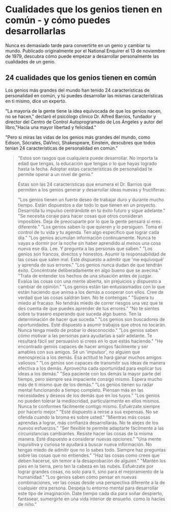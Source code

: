 <TraitsMenuES />

# Cualidades que los genios tienen en común - y cómo puedes desarrollarlas

Nunca es demasiado tarde para convertirte en un genio y cambiar tu mundo. Publicado originalmente por el National Enquirer el 13 de noviembre de 1979, descubra cómo puede empezar a desarrollar personalmente las cualidades de un genio.

## 24 cualidades que los genios tienen en común

Los genios más grandes del mundo han tenido 24 características de personalidad en común, y tú puedes desarrollar las mismas características en ti mismo, dice un experto.

"La mayoría de la gente tiene la idea equivocada de que los genios nacen, no se hacen," declaró el psicólogo clínico Dr. Alfred Barrios, fundador y director del Centro de Control Autoprogramado de Los Ángeles y autor del libro,"Hacia una mayor libertad y felicidad."

"Pero si miras las vidas de los genios más grandes del mundo, como Edison, Sócrates, DaVinci, Shakespeare, Einstein, descubres que todos tenían 24 características de personalidad en común."

<Blockquote
  content='. . . Y tú también puedes desarrollarlos,'
  author='dice experto'
/>

"Estos son rasgos que cualquiera puede desarrollar. No importa la edad que tengas, la educación que tengas o lo que hayas logrado hasta la fecha. Adoptar estas características de personalidad te permite operar a un nivel de genio."

Estas son las 24 características que enumera el Dr. Barrios que permiten a los genios generar y desarrollar ideas nuevas y fructíferas:

<Trait language='es' number='1' name='Energía'>
  "Los genios tienen un fuerte deseo de trabajar duro y durante mucho tiempo.
  Están dispuestos a dar todo lo que tienen en un proyecto. Desarrolla tu
  impulso centrándote en tu éxito futuro y sigue adelante."
</Trait>
<Trait language='es' number='2' name='Coraje'>
  "Se necesita coraje para hacer cosas que otros consideran imposibles. Deja de
  preocuparte por lo que la gente pensará si eres diferente."
</Trait>
<Trait language='es' number='3' name='Dedicación a los objetivos'>
  "Los genios saben lo que quieren y lo persiguen. Toma el control de tu vida y
  tu agenda. Ten algo específico que lograr cada día."
</Trait>
<Trait language='es' number='4' name='Conocimiento'>
  "Los genios acumulan información continuamente. Nunca te vayas a dormir por la
  noche sin haber aprendido al menos una cosa nueva ese día. Lee. Y pregunta a
  las personas que saben."
</Trait>
<Trait language='es' number='5' name='Honestidad'>
  "Los genios son francos, directos y honestos. Asumir la responsabilidad de las
  cosas que salen mal. Esté dispuesto a admitir que 'me equivoqué' y aprenda de
  sus errores."
</Trait>
<Trait language='es' number='6' name='Optimismo'>
  "Los genios nunca dudan de que tendrán éxito. Concéntrate deliberadamente en
  algo bueno que se avecina."
</Trait>
<Trait language='es' number='7' name='Capacidad de juzgar'>
  "Trata de entender los hechos de una situación antes de juzgar. Evalúa las
  cosas con una mente abierta, sin prejuicios y dispuesto a cambiar de opinión."
</Trait>
<Trait language='es' number='8' name='Entusiasmo'>
  "Los genios están tan entusiasmados con lo que están haciendo que anima a los
  demás a cooperar con ellos. Cree de verdad que las cosas saldrán bien. No te
  contengas."
</Trait>
<Trait language='es' number='9' name='Disposición para correr riesgos'>
  "Supera tu miedo al fracaso. No tendrás miedo de correr riesgos una vez que te
  des cuenta de que puedes aprender de tus errores."
</Trait>
<Trait language='es' number='10' name='Dinamismo'>
  "No te sientes sobre tu trasero esperando que suceda algo bueno. Ten la
  determinación de hacer que suceda."
</Trait>
<Trait language='es' number='11' name='Iniciativa'>
  "Los genios son buscadores de oportunidades. Esté dispuesto a asumir trabajos
  que otros no tocarán. Nunca tenga miedo de probar lo desconocido."
</Trait>
<Trait language='es' number='12' name='Persuasión'>
  "Los genios saben cómo motivar a las personas para ayudarlas a salir adelante.
  Te resultará fácil ser persuasivo si crees en lo que estás haciendo."
</Trait>
<Trait language='es' number='13' name='Extrovertido'>
  "He encontrado genios capaces de hacer amigos fácilmente y ser amables con sus
  amigos. Sé un 'impulsor', no alguien que menosprecia a los demás. Esa actitud
  te hará ganar muchos amigos valiosos."
</Trait>
<Trait language='es' number='14' name='Capacidad de comunicarse'>
  "Los genios son capaces de transmitir sus ideas de manera efectiva a los
  demás. Aprovecha cada oportunidad para explicar tus ideas a los demás."
</Trait>
<Trait language='es' number='15' name='Paciencia'>
  "Sea paciente con los demás la mayor parte del tiempo, pero siempre sea
  impaciente consigo mismo. Espera mucho más de ti mismo que de los demás."
</Trait>
<Trait language='es' number='16' name='Percepción'>
  "Los genios tienen su radar mental funcionando a tiempo completo. Piensan más
  en las necesidades y deseos de los demás que en los tuyos."
</Trait>
<Trait language='es' number='17' name='Perfeccionismo'>
  "Los genios no pueden tolerar la mediocridad, particularmente en ellos mismos.
  Nunca te conformes fácilmente contigo mismo. Esfuérzate siempre por hacerlo
  mejor."
</Trait>
<Trait language='es' number='18' name='Sentido del humor'>
  "Esté dispuesto a reírse a sus expensas. No se ofenda cuando la broma es sobre
  usted."
</Trait>
<Trait language='es' number='19' name='Versatilidad'>
  "Mientras más cosas aprendas a lograr, más confianza desarrollarás. No te
  alejes de los nuevos esfuerzos."
</Trait>
<Trait language='es' number='20' name='Adaptabilidad'>
  "Ser flexible te permite adaptarte fácilmente a las circunstancias cambiantes.
  Resiste hacer las cosas de la misma manera. Esté dispuesto a considerar nuevas
  opciones."
</Trait>
<Trait language='es' number='21' name='Curiosidad'>
  "Una mente inquisitiva y curiosa te ayudará a buscar nueva información. No
  tengas miedo de admitir que no lo sabes todo. Siempre haz preguntas sobre las
  cosas que no entiendes."
</Trait>
<Trait language='es' number='22' name='Individualismo'>
  "Haz las cosas como crees que deben hacerse, sin temor a la desaprobación de
  alguien."
</Trait>
<Trait language='es' number='23' name='Idealismo'>
  "Mantén los pies en la tierra, pero ten la cabeza en las nubes. Esfuérzate por
  lograr grandes cosas, no solo para ti, sino para el mejoramiento de la
  humanidad."
</Trait>
<Trait language='es' number='24' name='Imaginación'>
  "Los genios saben cómo pensar en nuevas combinaciones, ver las cosas desde una
  perspectiva diferente a la de cualquier otra persona. Despeja tu entorno
  mental para desarrollar este tipo de imaginación. Date tiempo cada día para
  soñar despierto, fantasear, sumergirte en una vida interior de ensueño. como
  lo hacías de niño."
</Trait>
